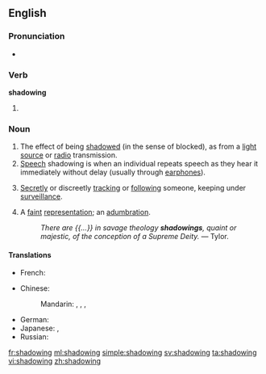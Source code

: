 ==English==

===Pronunciation===
*{{audio|en-us-shadowing.ogg|Audio (US)}}

===Verb===
'''shadowing'''

# {{present participle of|shadow}}

===Noun===
{{en-noun}}

# The effect of being [[shadow]]ed (in the sense of blocked), as from a [[light source]] or [[radio]] transmission.
# [[speech|Speech]] shadowing is when an individual repeats speech as they hear it immediately without delay (usually through [[earphones]]).
# {{espionage}} [[secretly|Secretly]] or discreetly [[track]]ing or [[follow]]ing someone, keeping under [[surveillance]].
# A [[faint]] [[representation]]; an [[adumbration]].
#: ''There are {{...}} in savage theology '''shadowings''', quaint or majestic, of the conception of a Supreme Deity.'' &mdash; Tylor.

====Translations====
{{trans-top|the effect of being shadowed, as from a light source or radio transmission}}
* French: {{t-|fr|effet de masque|m}}
{{trans-mid}}
{{trans-bottom}}

{{trans-top|speech shadowing}}
* Chinese:
*: Mandarin: {{t|cmn|鸚鵡學舌|sc=Hani}},  {{t|cmn|鹦鹉学舌|tr=yīngwǔ xuéshé|sc=Hani}},  {{t|cmn|影子跟讀|sc=Hani}},  {{t|cmn|影子跟读|tr=yǐngzǐ gēndú|sc=Hani}}
{{trans-mid}}
* German: {{t-|de|Schattenlesen|n}}
* Japanese: {{t-|ja|シャドーイング|tr=shadōingu}},  {{t-|ja|シャドウイング|tr=shadouingu}}
* Russian: {{t-|ru|шэдоуинг|m|tr=šédouing}}
{{trans-bottom}}

[[fr:shadowing]]
[[ml:shadowing]]
[[simple:shadowing]]
[[sv:shadowing]]
[[ta:shadowing]]
[[vi:shadowing]]
[[zh:shadowing]]